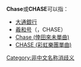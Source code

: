 '''Chase'''或'''CHASE'''可以指：
* [[大通銀行|大通銀行]]
* [[羲和号|羲和号]]（{{lang-en|Chinese Hα Solar Explorer}}，CHASE）
* [[Chase_(倖田來未單曲)|Chase (倖田來未單曲)]]
* [[CHASE_(彩虹樂團單曲)|CHASE (彩虹樂團單曲)]]

{{disambig}}

[[Category:非中文名称消歧义|Category:非中文名称消歧义]]